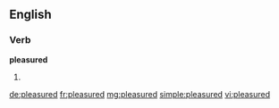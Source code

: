==English==

===Verb===
'''pleasured'''

# {{en-past of|pleasure}}

[[de:pleasured]]
[[fr:pleasured]]
[[mg:pleasured]]
[[simple:pleasured]]
[[vi:pleasured]]